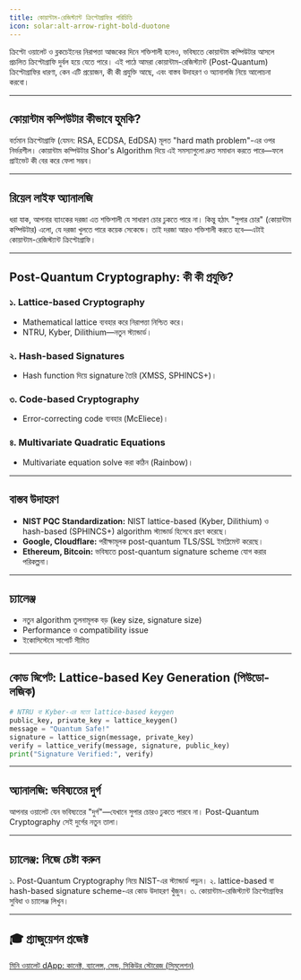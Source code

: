 ```yaml
---
title: কোয়ান্টাম-রেজিস্ট্যান্ট ক্রিপ্টোগ্রাফির পরিচিতি
icon: solar:alt-arrow-right-bold-duotone
---
```


ক্রিপ্টো ওয়ালেট ও ব্লকচেইনের নিরাপত্তা আজকের দিনে শক্তিশালী হলেও, ভবিষ্যতে কোয়ান্টাম কম্পিউটার আসলে প্রচলিত ক্রিপ্টোগ্রাফি দুর্বল হয়ে যেতে পারে। এই পাঠে আমরা কোয়ান্টাম-রেজিস্ট্যান্ট (Post-Quantum) ক্রিপ্টোগ্রাফির ধারণা, কেন এটি প্রয়োজন, কী কী প্রযুক্তি আছে, এবং বাস্তব উদাহরণ ও অ্যানালজি নিয়ে আলোচনা করবো।

---

## কোয়ান্টাম কম্পিউটার কীভাবে হুমকি?

বর্তমান ক্রিপ্টোগ্রাফি (যেমন: RSA, ECDSA, EdDSA) মূলত "hard math problem"-এর ওপর নির্ভরশীল। কোয়ান্টাম কম্পিউটার Shor's Algorithm দিয়ে এই সমস্যাগুলো দ্রুত সমাধান করতে পারে—ফলে প্রাইভেট কী বের করে ফেলা সম্ভব।

---

## রিয়েল লাইফ অ্যানালজি

ধরা যাক, আপনার ব্যাংকের দরজা এত শক্তিশালী যে সাধারণ চোর ঢুকতে পারে না। কিন্তু হঠাৎ "সুপার চোর" (কোয়ান্টাম কম্পিউটার) এলো, যে দরজা খুলতে পারে কয়েক সেকেন্ডে। তাই দরজা আরও শক্তিশালী করতে হবে—এটাই কোয়ান্টাম-রেজিস্ট্যান্ট ক্রিপ্টোগ্রাফি।

---

## Post-Quantum Cryptography: কী কী প্রযুক্তি?

### ১. **Lattice-based Cryptography**
- Mathematical lattice ব্যবহার করে নিরাপত্তা নিশ্চিত করে।
- NTRU, Kyber, Dilithium—নতুন স্ট্যান্ডার্ড।

### ২. **Hash-based Signatures**
- Hash function দিয়ে signature তৈরি (XMSS, SPHINCS+)।

### ৩. **Code-based Cryptography**
- Error-correcting code ব্যবহার (McEliece)।

### ৪. **Multivariate Quadratic Equations**
- Multivariate equation solve করা কঠিন (Rainbow)।

---

## বাস্তব উদাহরণ

- **NIST PQC Standardization:** NIST lattice-based (Kyber, Dilithium) ও hash-based (SPHINCS+) algorithm স্ট্যান্ডার্ড হিসেবে গ্রহণ করেছে।
- **Google, Cloudflare:** পরীক্ষামূলক post-quantum TLS/SSL ইমপ্লিমেন্ট করেছে।
- **Ethereum, Bitcoin:** ভবিষ্যতে post-quantum signature scheme যোগ করার পরিকল্পনা।

---

## চ্যালেঞ্জ

- নতুন algorithm তুলনামূলক বড় (key size, signature size)
- Performance ও compatibility issue
- ইকোসিস্টেমে সাপোর্ট সীমিত

---

## কোড স্নিপেট: Lattice-based Key Generation (পিউডো-লজিক)

```python
# NTRU বা Kyber-এর মতো lattice-based keygen
public_key, private_key = lattice_keygen()
message = "Quantum Safe!"
signature = lattice_sign(message, private_key)
verify = lattice_verify(message, signature, public_key)
print("Signature Verified:", verify)
```

---

## অ্যানালজি: ভবিষ্যতের দুর্গ

আপনার ওয়ালেট যেন ভবিষ্যতের "দুর্গ"—যেখানে সুপার চোরও ঢুকতে পারবে না। Post-Quantum Cryptography সেই দুর্গের নতুন তালা।

---

## চ্যালেঞ্জ: নিজে চেষ্টা করুন

১. Post-Quantum Cryptography নিয়ে NIST-এর স্ট্যান্ডার্ড পড়ুন।
২. lattice-based বা hash-based signature scheme-এর কোড উদাহরণ খুঁজুন।
৩. কোয়ান্টাম-রেজিস্ট্যান্ট ক্রিপ্টোগ্রাফির সুবিধা ও চ্যালেঞ্জ লিখুন।

---

## 🎓 গ্র্যাজুয়েশন প্রজেক্ট

[মিনি ওয়ালেট dApp: কানেক্ট, ব্যালেন্স, সেন্ড, সিকিউর স্টোরেজ (সিমুলেশন)](/crypto-wallet/graduation-project)
